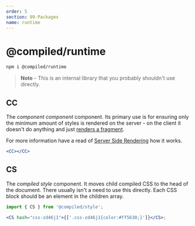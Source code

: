 ```yaml
---
order: 5
section: 99-Packages
name: runtime
---
```


# @compiled/runtime

```bash
npm i @compiled/runtime
```

> **Note** - This is an internal library that you probably shouldn't use directly.

## CC

The _component component_ component.
Its primary use is for ensuring only the minimum amount of styles is rendered on the server -
on the client it doesn't do anything and just [renders a fragment](https://reactjs.org/docs/fragments.html).

For more information have a read of [Server Side Rendering](/server-side-rendering#how-it-works) how it works.

```jsx
<CC></CC>
```

## CS

The _compiled style_ component.
It moves child compiled CSS to the head of the document.
There usually isn't a need to use this directly.
Each CSS block should be an element in the children array.

```jsx
import { CS } from '@compiled/style';

<CS hash="css-zd46j1">{['.css-zd46j1{color:#ff5630;}']}</CS>;
```
